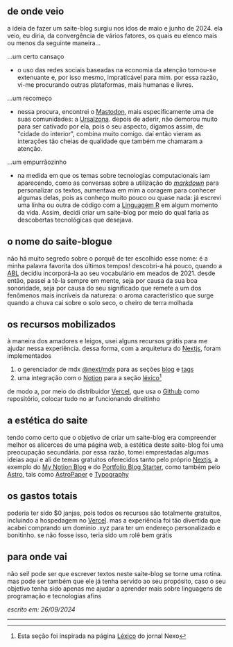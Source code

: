## de onde veio

a ideia de fazer um saite-blog surgiu nos idos de maio e junho de 2024. ela veio, 
eu diria, da convergência de vários fatores, os quais eu elenco mais ou menos
da seguinte maneira...

...um certo cansaço

* o uso das redes sociais baseadas na economia da atenção tornou-se
extenuante e, por isso mesmo, impraticável para mim. por essa razão, vi-me 
procurando outras plataformas, mais humanas e livres.

...um recomeço

* nessa procura, encontrei o [Mastodon](https://joinmastodon.org/pt-BR), 
mais especificamente uma de suas comunidades: a [Ursalzona](https://ursal.zone).
depois de aderir, não demorou muito para ser cativado por ela, pois o seu aspecto, 
digamos assim, de "cidade do interior", combina muito comigo. daí então vieram
as interações tão cheias de qualidade que também me chamaram a atenção.

...um empurrãozinho

* na medida em que os temas sobre tecnologias computacionais iam aparecendo, como as
conversas sobre a utilização do _[markdown](https://www.markdownguide.org/)_ para
personalizar os textos, aumentava em mim a coragem para conhecer algumas delas, 
pois as conheço muito pouco ou quase nada: já escrevi uma linha ou outra de código
com a [Linguagem R](https://www.r-project.org/) em algum momento da vida. Assim, 
decidi criar um saite-blog por meio do qual faria as descobertas tecnológicas
que desejava.

## o nome do saite-blogue

não há muito segredo sobre o porquê de ter escolhido esse nome: é a minha palavra favorita dos 
últimos tempos! descobri-a há pouco, quando a [ABL](https://www.academia.org.br/) decidiu 
incorporá-la ao seu vocabulário em meados de 2021. desde então, passei a tê-la sempre em mente, 
seja por causa da sua boa sonoridade, seja por causa do seu significado que remete a um dos 
fenômenos mais incríveis da natureza: o aroma característico que surge quando a chuva cai sobre 
o solo seco​, o cheiro de terra molhada

## os recursos mobilizados

à maneira dos amadores e leigos, usei alguns recursos grátis para me ajudar nessa experiência.
dessa forma, com a arquitetura do [Nextjs](https://nextjs.org/), foram implementados

1. o gerenciador de mdx [@next/mdx](https://www.npmjs.com/package/@next/mdx) para as seções [blog](http://petricor.xyz/blog) e [tags](http://petricor.xyz/tags)
2. uma integração com o [Notion](https://www.notion.so/pt) para a seção [léxico](http://petricor.xyz/lexico)[^1]

de modo a, por meio do distribuidor [Vercel](https://vercel.com/), que usa o 
[Github](https://github.com/renribsilva/petricor) como repositório, colocar tudo no ar funcionando direitinho

## a estética do saite

tendo como certo que o objetivo de criar um saite-blog era compreender melhor os alicerces de
uma página web, a estética deste saite-blog foi uma preocupação secundária. por essa razão, 
tomei emprestadas algumas ideias aqui e ali de temas gratuitos oferecidos tanto pelo próprio 
[Nextjs](https://nextjs.org/), a exemplo do [My Notion Blog](https://vercel.com/templates/next.js/notion-blog)
e do [Portfolio Blog Starter](https://vercel.com/templates/next.js/nextjs-portfolio), 
como também pelo [Astro](https://astro.build/), tais como [AstroPaper](https://astro.build/themes/details/astropaper/)
e [Typography](https://astro.build/themes/details/typography/)

## os gastos totais

poderia ter sido $0 janjas, pois todos os recursos são totalmente gratuitos, incluindo a hospedagem
no [Vercel](https://vercel.com/). mas a experiência foi tão divertida que acabei comprando um 
domínio .xyz para ter um endereço personalizado e bonitinho. se não fosse isso, teria sido um 
rolê bem grátis

## para onde vai

não sei! pode ser que escrever textos neste saite-blog se torne uma rotina. mas pode ser também
que ele já tenha servido ao seu propósito, caso o seu objetivo tenha sido apenas me ajudar a 
aprender mais sobre linguagens de programação e tecnologias afins

_escrito em: 26/09/2024_

---

[^1]: Esta seção foi inspirada na página [Léxico](https://www.nexojornal.com.br/lexico) do
jornal Nexo